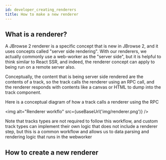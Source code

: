 ```yaml
---
id: developer_creating_renderers
title: How to make a new renderer
---
```



## What is a renderer?

A JBrowse 2 renderer is a specific concept that is new in JBrowse 2, and it
uses concepts called "server side rendering". With our renderers, we actually
commonly use a web-worker as the "server side", but it is helpful to think
similar to React SSR, and indeed, the renderer concept can apply to being run
on a remote server also.

Conceptually, the content that is being server side rendered are the contents
of a track, so the track calls the renderer using an RPC call, and the renderer
responds with contents like a canvas or HTML to dump into the track component.

Here is a conceptual diagram of how a track calls a renderer using the RPC

<img alt="Renderer workflo" src={useBaseUrl('img/renderer.png')} />


Note that tracks types are not required to follow this workflow, and custom
track types can implement their own logic that does not include a renderer
step, but this is a common workflow and allows us to data parsing and rendering
logic that runs in the webworker




## How to create a new renderer
